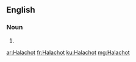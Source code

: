==English==

===Noun===
{{head|en|plural}}

# {{plural of|Halacha|lang=en|nocat=1}}

[[ar:Halachot]]
[[fr:Halachot]]
[[ku:Halachot]]
[[mg:Halachot]]